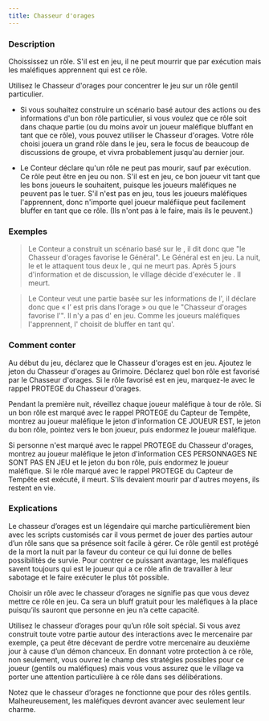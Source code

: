 ```yaml
---
title: Chasseur d'orages
---
```



<Fabled CHASSEUR_D_ORAGES header />

### Description

Choississez un rôle. S'il est en jeu, il ne peut mourrir que par exécution mais les maléfiques apprennent qui est ce rôle.

Utilisez le Chasseur d'orages pour concentrer le jeu sur un rôle gentil particulier. 

-   Si vous souhaitez construire un scénario basé autour des actions ou des informations d'un bon rôle particulier, si vous voulez que ce rôle soit dans chaque partie (ou du moins avoir un joueur maléfique bluffant en tant que ce rôle), vous pouvez utiliser le Chasseur d'orages. Votre rôle choisi jouera un grand rôle dans le jeu, sera le focus de beaucoup de discussions de groupe, et vivra probablement jusqu'au dernier jour. 

-   Le Conteur déclare qu'un rôle ne peut pas mourir, sauf par exécution. Ce rôle peut être en jeu ou non. S'il est en jeu, ce bon joueur vit tant que les bons joueurs le souhaitent, puisque les joueurs maléfiques ne peuvent pas le tuer. S'il n'est pas en jeu, tous les joueurs maléfiques l'apprennent, donc n'importe quel joueur maléfiique peut facilement bluffer en tant que ce rôle. (Ils n'ont pas à le faire, mais ils le peuvent.) 

### Exemples

> Le Conteur a construit un scénario basé sur le <Role GENERAL />, il dit donc que "le Chasseur d'orages favorise le Général". Le Général est en jeu. La nuit, le <Role IMP /> et le <Role PARRAIN /> attaquent tous deux le <Role GENERAL />, qui ne meurt pas. Après 5 jours d'information et de discussion, le village décide d'exécuter le <Role GENERAL />. Il meurt. 

> Le Conteur veut une partie basée sur les informations de l'<Role EMPATHIQUE />, il déclare donc que « l’<Role EMPATHIQUE /> est pris dans l’orage » ou que le "Chasseur d'orages favorise l'<Role EMPATHIQUE />". Il n'y a pas d'<Role EMPATHIQUE /> en jeu. Comme les joueurs maléfiques l'apprennent, l'<Role EMPOISONNEUR /> choisit de bluffer en tant qu'<Role EMPATHIQUE />. 

### Comment conter

Au début du jeu, déclarez que le Chasseur d'orages est en jeu. Ajoutez le jeton du Chasseur d'orages au Grimoire. Déclarez quel bon rôle est favorisé par le Chasseur d'orages. Si le rôle favorisé est en jeu, marquez-le avec le rappel PROTEGE du Chasseur d'orages. 

Pendant la première nuit, réveillez chaque joueur maléfique à tour de rôle. Si un bon rôle est marqué avec le rappel PROTEGE du Capteur de Tempête, montrez au joueur maléfique le jeton d'information CE JOUEUR EST, le jeton du bon rôle, pointez vers le bon joueur, puis endormez le joueur maléfique. 

Si personne n'est marqué avec le rappel PROTEGE du Chasseur d'orages, montrez au joueur maléfique le jeton d'information CES PERSONNAGES NE SONT PAS EN JEU et le jeton du bon rôle, puis endormez le joueur maléfique. Si le rôle marqué avec le rappel PROTEGE du Capteur de Tempête est exécuté, il meurt. S'ils devaient mourir par d'autres moyens, ils restent en vie.

### Explications

Le chasseur d’orages est un légendaire qui marche particulièrement bien avec les scripts customisés car il vous permet de jouer des parties autour d’un rôle sans que sa présence soit facile à gérer. Ce rôle gentil est protégé de la mort la nuit par la faveur du conteur ce qui lui donne de belles possibilités de survie. Pour contrer ce puissant avantage, les maléfiques savent toujours qui est le joueur qui a ce rôle afin de travailler à leur sabotage et le faire exécuter le plus tôt possible.

Choisir un rôle avec le chasseur d’orages ne signifie pas que vous devez mettre ce rôle en jeu. Ca sera un bluff gratuit pour les maléfiques à la place puisqu’ils sauront que personne en jeu n’a cette capacité.

Utilisez le chasseur d’orages pour qu’un rôle soit spécial. Si vous avez construit toute votre partie autour des interactions avec le mercenaire par exemple, ça peut être décevant de perdre votre mercenaire au deuxième jour à cause d’un démon chanceux. En donnant votre protection à ce rôle, non seulement, vous ouvrez le champ des stratégies possibles pour ce joueur (gentils ou maléfiques) mais vous vous assurez que le village va porter une attention particulière à ce rôle dans ses délibérations.

Notez que le chasseur d’orages ne fonctionne que pour des rôles gentils. Malheureusement, les maléfiques devront avancer avec seulement leur charme. 